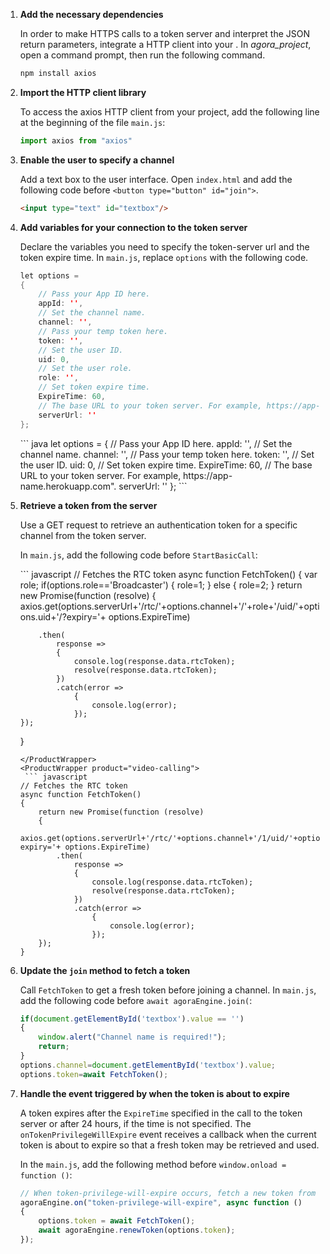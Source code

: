 <PlatformWrapper platform="web">
        


1.  **Add the necessary dependencies**

    In order to make HTTPS calls to a token server and interpret the JSON return parameters, integrate a HTTP client into your <Vpl k="CLIENT" />. In *agora\_project*, open a command prompt, then run the following command.

    ``` bash
    npm install axios
    ```

2.  **Import the HTTP client library**

    To access the axios HTTP client from your project, add the following line at the beginning of the file `main.js`:

    ``` javascript
    import axios from "axios"
    ```

3.  **Enable the user to specify a channel**

    Add a text box to the user interface. Open `index.html` and add the following code before `<button type="button" id="join">`.

    ``` html
    <input type="text" id="textbox"/>
    ```

4.  **Add variables for your connection to the token server**

    Declare the variables you need to specify the token-server url and the token expire time. In `main.js`, replace `options` with the following code.
    <ProductWrapper product="interactive-live-streaming">
    ``` java
    let options =
    {
        // Pass your App ID here.
        appId: '',
        // Set the channel name.
        channel: '',
        // Pass your temp token here.
        token: '',
        // Set the user ID.
        uid: 0,
        // Set the user role.
        role: '',
        // Set token expire time.
        ExpireTime: 60,
        // The base URL to your token server. For example, https://app-name.herokuapp.com".
        serverUrl: ''
    };
    ```
    </ProductWrapper>
    <ProductWrapper product="video-calling">
    ``` java
    let options =
    {
        // Pass your App ID here.
        appId: '',
        // Set the channel name.
        channel: '',
        // Pass your temp token here.
        token: '',
        // Set the user ID.
        uid: 0,
        // Set token expire time.
        ExpireTime: 60,
        // The base URL to your token server. For example, https://app-name.herokuapp.com".
        serverUrl: ''
    };
    ```
    </ProductWrapper>


5.  **Retrieve a token from the server**

    Use a GET request to retrieve an authentication token for a specific channel from the token server.

    In `main.js`, add the following code before `StartBasicCall`:

    <ProductWrapper product="interactive-live-streaming">
     ``` javascript
    // Fetches the RTC token
    async function FetchToken()
    {
        var role;
        if(options.role=='Broadcaster')
        {
            role=1;
        }
        else
        {
            role=2;
        }
        return new Promise(function (resolve)
        {
            axios.get(options.serverUrl+'/rtc/'+options.channel+'/'+role+'/uid/'+options.uid+'/?expiry='+ options.ExpireTime)

            .then(
                response =>
                {
                    console.log(response.data.rtcToken);
                    resolve(response.data.rtcToken);
                })
                .catch(error =>
                    {
                        console.log(error);
                    });
        });
    }
    ```
    </ProductWrapper>
    <ProductWrapper product="video-calling">
     ``` javascript
    // Fetches the RTC token
    async function FetchToken()
    {
        return new Promise(function (resolve)
        {
            axios.get(options.serverUrl+'/rtc/'+options.channel+'/1/uid/'+options.uid+'/?expiry='+ options.ExpireTime)
            .then(
                response =>
                {
                    console.log(response.data.rtcToken);
                    resolve(response.data.rtcToken);
                })
                .catch(error =>
                    {
                        console.log(error);
                    });
        });
    }
    ```
    </ProductWrapper>


6.  **Update the `join` method to fetch a token**

    Call `FetchToken` to get a fresh token before joining a channel. In `main.js`, add the following code before `await agoraEngine.join(`:

    ``` javascript
    if(document.getElementById('textbox').value == '')
    {
        window.alert("Channel name is required!");
        return;
    }
    options.channel=document.getElementById('textbox').value;
    options.token=await FetchToken();
    ```

7.  **Handle the event triggered by <Vg k="AGORA_BACKEND" /> when the token is about to expire**

    A token expires after the `ExpireTime` specified in the call to the token server or after 24 hours, if the time is not specified. The `onTokenPrivilegeWillExpire` event receives a callback when the current token is about to expire so that a fresh token may be retrieved and used.

    In the `main.js`, add the following method before `window.onload = function ()`:

    ``` javascript
    // When token-privilege-will-expire occurs, fetch a new token from the server and call renewToken to renew the token.
    agoraEngine.on("token-privilege-will-expire", async function ()
    {
        options.token = await FetchToken();
        await agoraEngine.renewToken(options.token);
    });
    ```
</PlatformWrapper>
